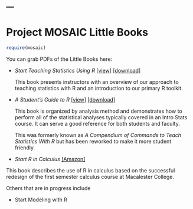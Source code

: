 ---
---
Project MOSAIC Little Books
===============

```r
require(mosaic)
```

You can grab PDFs of the Little Books here:

  * *Start Teaching Statistics Using R*
 [[view]](Starting/MOSAIC-StartTeaching.pdf)
 [[download]](../../raw/master/Starting/MOSAIC-StartTeaching.pdf)
 
    This book presents instructors with an overview of our approach to
    teaching statistics with R and an introduction to our primary R toolkit.
 
  * *A Student's Guide to R* 
 [[view]](StudentGuide/MOSAIC-StudentGuide.pdf)
 [[download]](../../raw/master/StudentGuide/MOSAIC-StudentGuide.pdf)
 
    This book is organized by analysis method and demonstrates how to perform
    all of the statistical analyses typically covered in an Intro Stats course.
    It can serve a good reference for both students and faculty.
    
    This was formerly known as *A Compendium of Commands to Teach Statistics With R* but has been reworked to make it more student friendly.

  * *Start R in Calculus* [[Amazon]](http://www.amazon.com/Start-Calculus-Daniel-T-Kaplan/dp/0983965897)
 
  This book describes the use of R in calculus based on the successful
  redesign of the first semester calculus course at Macalester College.
  
Others that are in progress include
 
  * Start Modeling with R

